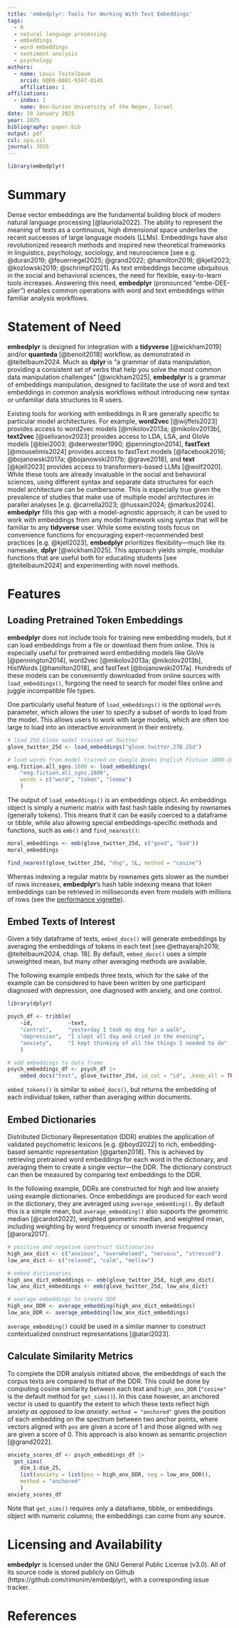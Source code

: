 ```yaml
---
title: 'embedplyr: Tools for Working With Text Embeddings'
tags:
  - R
  - natural language processing
  - embeddings
  - word embeddings
  - sentiment analysis
  - psychology
authors:
  - name: Louis Teitelbaum
    orcid: 0009-0001-9347-0145
    affiliation: 1
affiliations:
  - index: 1
    name: Ben-Gurion University of the Negev, Israel
date: 10 January 2025
year: 2025
bibliography: paper.bib
output: pdf
csl: apa.csl
journal: JOSS
---
```


```r
library(embedplyr)
```

# Summary

Dense vector embeddings are the fundamental building block of modern natural language processing [@lauriola2022]. The ability to represent the meaning of texts as a continuous, high dimensional space underlies the recent successes of large language models (LLMs). Embeddings have also revolutionized research methods and inspired new theoretical frameworks in linguistics, psychology, sociology, and neuroscience [see e.g. @duran2019; @feuerriegel2025; @grand2022; @hamilton2018; @kjell2023; @kozlowski2019; @schrimpf2021]. As text embeddings become ubiquitous in the social and behavioral sciences, the need for flexible, easy-to-learn tools increases. Answering this need, **embedplyr** (pronounced "embe-DEE-plier") enables common operations with word and text embeddings within familiar analysis workflows.

# Statement of Need

**embedplyr** is designed for integration with a **tidyverse** [@wickham2019] and/or **quanteda** [@benoit2018] workflow, as demonstrated in @teitelbaum2024. Much as **dplyr** is "a grammar of data manipulation, providing a consistent set of verbs that help you solve the most common data manipulation challenges" [@wickham2025], **embedplyr** is a grammar of embeddings manipulation, designed to facilitate the use of word and text embeddings in common analysis workflows without introducing new syntax or unfamiliar data structures to R users.

Existing tools for working with embeddings in R are generally specific to particular model architectures. For example, **word2vec** [@wijffels2023] provides access to word2vec models [@mikolov2013a; @mikolov2013b], **text2vec** [@selivanov2023] provides access to LDA, LSA, and GloVe models [@blei2003; @deerwester1990; @pennington2014], **fastText** [@mouselimis2024] provides access to fastText models [@facebook2016; @bojanowski2017a; @bojanowski2017b; @grave2018], and **text** [@kjell2023] provides access to transformers-based LLMs [@wolf2020]. While these tools are already invaluable in the social and behavioral sciences, using different syntax and separate data structures for each model architecture can be cumbersome. This is especially true given the prevalence of studies that make use of multiple model architectures in parallel analyses [e.g. @carrella2023; @hussain2024; @markus2024]. **embedplyr** fills this gap with a model-agnostic approach; it can be used to work with embeddings from any model framework using syntax that will be familiar to any **tidyverse** user. While some existing tools focus on convenience functions for encouraging expert-recommended best practices [e.g. @kjell2023], **embedplyr** prioritizes flexibility---much like its namesake, **dplyr** [@wickham2025]. This approach yields simple, modular functions that are useful both for educating students [see @teitelbaum2024] and experimenting with novel methods.

# Features

## Loading Pretrained Token Embeddings

**embedplyr** does not include tools for training new embedding models, but it can load embeddings from a file or download them from online. This is especially useful for pretrained word embedding models like GloVe [@pennington2014], word2vec [@mikolov2013a; @mikolov2013b], HistWords [@hamilton2018], and fastText [@bojanowski2017a]. Hundreds of these models can be conveniently downloaded from online sources with `load_embeddings()`, forgoing the need to search for model files online and juggle incompatible file types. 

One particularly useful feature of `load_embeddings()` is the optional `words` parameter, which allows the user to specify a subset of words to load from the model. This allows users to work with large models, which are often too large to load into an interactive environment in their entirety. 

```r
# load 25d GloVe model trained on Twitter
glove_twitter_25d <- load_embeddings("glove.twitter.27B.25d")
```

```r
# load words from model trained on Google Books English Fiction 1800-1810
eng.fiction.all_sgns.1800 <- load_embeddings(
	"eng.fiction.all_sgns.1800",
	words = c("word", "token", "lemma")
	)
```

The output of `load_embeddings()` is an embeddings object. An embeddings object is simply a numeric matrix with fast hash table indexing by rownames (generally tokens). This means that it can be easily coerced to a dataframe or tibble, while also allowing special embeddings-specific methods and functions, such as `emb()` and `find_nearest()`:

```r
moral_embeddings <- emb(glove_twitter_25d, c("good", "bad"))
moral_embeddings

find_nearest(glove_twitter_25d, "dog", 5L, method = "cosine")
```

Whereas indexing a regular matrix by rownames gets slower as the number of rows increases, **embedplyr**'s hash table indexing means that token embeddings can be retrieved in milliseconds even from models with millions of rows (see the [performance vignette](vignettes/performance.html)).

## Embed Texts of Interest

Given a tidy dataframe of texts, `embed_docs()` will generate embeddings by averaging the embeddings of tokens in each text [see @ethayarajh2019; @teitelbaum2024, chap. 18]. By default, `embed_docs()` uses a simple unweighted mean, but many other averaging methods are available.

The following example embeds three texts, which for the sake of the example can be considered to have been written by one participant diagnosed with depression, one diagnosed with anxiety, and one control. 

```r
library(dplyr)

psych_df <- tribble(
    ~id,           ~text,
    "control",     "yesterday I took my dog for a walk",
    "depression",  "I slept all day and cried in the evening",
    "anxiety",     "I kept thinking of all the things I needed to do"
    )

# add embeddings to data frame
psych_embeddings_df <- psych_df |> 
    embed_docs("text", glove_twitter_25d, id_col = "id", .keep_all = TRUE)
```

`embed_tokens()` is similar to `embed_docs()`, but returns the embedding of each individual token, rather than averaging within documents.

## Embed Dictionaries

Distributed Dictionary Representation (DDR) enables the application of validated psychometric lexicons [e.g. @boyd2022] to rich, embedding-based semantic representation [@garten2018]. This is achieved by retrieving pretrained word embeddings for each word in the dictionary, and averaging them to create a single vector---the DDR. The dictionary construct can then be measured by comparing text embeddings to the DDR.

In the following example, DDRs are constructed for high and low anxiety using example dictionaries. Once embeddings are produced for each word in the dictionary, they are averaged using `average_embedding()`. By default this is a simple mean, but `average_embedding()` also supports the geometric median [@cardot2022], weighted geometric median, and weighted mean, including weighting by word frequency or smooth inverse frequency [@arora2017].

```r
# positive and negative construct dictionaries
high_anx_dict <- c("anxious", "overwhelmed", "nervous", "stressed")
low_anx_dict <- c("relaxed", "calm", "mellow")

# embed dictionaries
high_anx_dict_embeddings <- emb(glove_twitter_25d, high_anx_dict)
low_anx_dict_embeddings <- emb(glove_twitter_25d, low_anx_dict)

# average embeddings to create DDR
high_anx_DDR <- average_embedding(high_anx_dict_embeddings)
low_anx_DDR <- average_embedding(low_anx_dict_embeddings)
```

`average_embedding()` could be used in a similar manner to construct contextualized construct representations [@atari2023].

## Calculate Similarity Metrics

To complete the DDR analysis initiated above, the embeddings of each the corpus texts are compared to that of the DDR. This could be done by computing cosine similarity between each text and `high_anx_DDR` (`"cosine"` is the default method for `get_sims()`). In this case however, an anchored vector is used to quantify the extent to which these texts reflect high anxiety _as opposed to low anxiety_. `method = "anchored"` gives the position of each embedding on the spectrum between two anchor points, where vectors aligned with `pos` are given a score of 1 and those aligned with `neg` are given a score of 0. This approach is also known as semantic projection [@grand2022]. 

```r
anxiety_scores_df <- psych_embeddings_df |> 
  get_sims(
    dim_1:dim_25, 
    list(anxiety = list(pos = high_anx_DDR, neg = low_anx_DDR)),
    method = "anchored"
    )
anxiety_scores_df
```

Note that `get_sims()` requires only a dataframe, tibble, or embeddings object with numeric columns; the embeddings can come from any source. 

# Licensing and Availability

**embedplyr** is licensed under the GNU General Public License (v3.0). All of its source code is stored publicly on Github (https://github.com/rimonim/embedplyr), with a corresponding issue tracker.

# References
